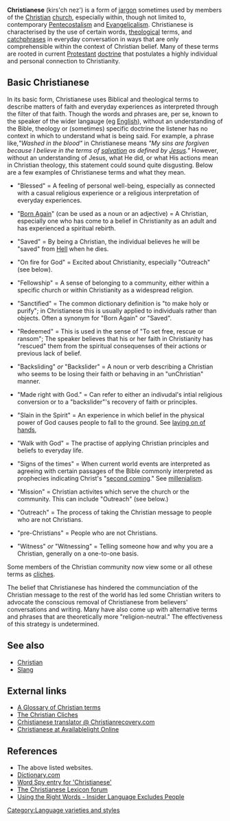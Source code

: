 '''Christianese''' (kirs'ch nez') is a form of [[jargon]] sometimes used by members of the [[Christian]] [[church]], especially within, though not limited to, contemporary [[Pentecostalism]] and [[Evangelicalism]]. Christianese is characterised by the use of certain words, [[theological]] terms, and [[catchphrases]] in everyday conversation in ways that are only comprehensible within the context of Christian belief.  Many of these terms are rooted in current [[Protestant]] [[doctrine]] that postulates a highly individual and personal connection to Christianity.

== Basic Christianese ==

In its basic form, Christianese uses Biblical and theological terms to describe matters of faith and everyday experiences as interpreted through the filter of that faith.  Though the words and phrases are, per se, known to the speaker of the wider langauge (eg [[English]]), without an understanding of the Bible, theology or (sometimes) specific doctrine the listener has no context in which to understand what is being said.  For example, a phrase like,''"Washed in the blood"'' in Christianese means ''"My sins are forgiven because I believe in the terms of [[salvation]] as defined by [[Jesus]]."''  However, without an understanding of Jesus, what He did, or what His actions mean in Christian theology, this statement could sound quite disgusting. Below are a few examples of Christianese terms and what they mean.

* "Blessed" = A feeling of personal well-being, especially as connected with a casual religious experience or a religious interpretation of everyday experiences.

* "[[Born Again]]" (can be used as a noun or an adjective) = A Christian, especially one who has come to a belief in Christianity as an adult and has experienced a spiritual rebirth.

* "Saved" = By being a Christian, the individual believes he will be "saved" from [[Hell]] when he dies.

* "On fire for God" = Excited about Christianity, especially "Outreach" (see below).

* "Fellowship" = A sense of belonging to a community, either within a specific church or within Christianity as a widespread religion.

* "Sanctified" = The common dictionary definition is "to make holy or purify";  in Christianese this is usually applied to individuals rather than objects.  Often a synonym for "Born Again" or "Saved".
 
* "Redeemed" = This is used in the sense of "To set free, rescue or ransom"; The speaker believes that his or her faith in Christianity has "rescued" them from the spiritual consequenses of their actions or previous lack of belief.

* "Backsliding" ''or'' "Backslider" = A noun or verb describing a Christian who seems to be losing their faith or behaving in an "unChristian" manner.

* "Made right with God." = Can refer to either an indivudal's intial religious conversion or to a "backslider"'s recovery of faith or principles.

* "Slain in the Spirit" = An experience in which belief in the physical power of God causes people to fall to the ground.  See [[laying on of hands]], 

* "Walk with God" = The practise of applying Christian principles and beliefs to everyday life.

* "Signs of the times" = When current world events are interpreted as agreeing with certain passages of the Bible commonly interpreted as prophecies indicating Christ's "[[second coming]]."  See [[millenialism]].

* "Mission" = Christian activites which serve the church or the community.  This can include "Outreach" (see below.)

* "Outreach" = The process of taking the Christian message to people who are not Christians.

* "pre-Christians" = People who are not Christians.

* "Witness" ''or'' "Witnessing" = Telling someone how and why you are a Christian, generally on a one-to-one basis.


Some members of the Christian community now view some or all othese terms as [[cliches]].

The belief that Christianese has hindered the communciation of the Christian message to the rest of the world has led some Christian writers to advocate the conscious removal of Christianese from believers' conversations and writing.  Many have also come up with alternative terms and phrases that are theoretically more "religion-neutral."  The effectiveness of this strategy is undetermined.

== See also ==

* [[Christian]]
* [[Slang]]

== External links ==

* [http://ks.essortment.com/glossarychristi_rtdp.htm A Glossary of Christian terms]
* [http://www.jcsm.org/biblelessons/cliches.htm The Christian Cliches]
* [http://www.christianrecovery.com/vb/archive/index.php/t-17.html Crhistianese translator @ Christianrecovery.com]
* [http://www.availablelightonline.com/christianese.html Christianese at Availablelight Online]

== References ==

* The above listed websites.
* [http://www.dictionary.com Dictionary.com]
* [http://www.wordspy.com/words/Christianese.asp Word Spy entry for 'Christianese']
* [http://lexicon.rail.com/phpLexicon/ The Christianese Lexicon forum]
* [http://www.gospelcom.net/guide/resources/jargon.php Using the Right Words - Insider Language Excludes People]

[[Category:Language varieties and styles]]